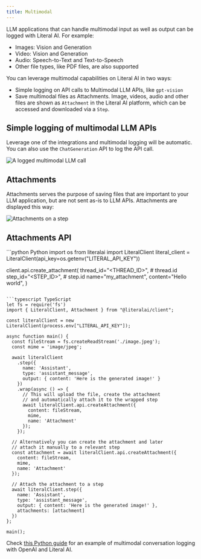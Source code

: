 ```yaml
---
title: Multimodal
---
```


LLM applications that can handle multimodal input as well as output can be logged with Literal AI. For example:

* Images: Vision and Generation
* Video: Vision and Generation
* Audio: Speech-to-Text and Text-to-Speech
* Other file types, like PDF files, are also supported

You can leverage multimodal capabilities on Literal AI in two ways:
- Simple logging on API calls to Multimodal LLM APIs, like `gpt-vision`
- Save multimodal files as Attachments. Image, videos, audio and other files are shown as `Attachment` in the Literal AI platform, which can be accessed and downloaded via a `Step`. 

## Simple logging of multimodal LLM APIs

Leverage one of the integrations and multimodal logging will be automatic. 
You can also use the `ChatGeneration` API to log the API call.

<Frame caption="Example of a logged multimodal LLM call">
  <img
    src="/images/multimodal-playground.jpeg"
    alt="A logged multimodal LLM call"
  />
</Frame>

## Attachments

Attachments serves the purpose of saving files that are important to your LLM application, but are not sent as-is to LLM APIs.
Attachments are displayed this way:
<Frame caption="Example of attachments">
  <img
    src="/images/attachments.png"
    alt="Attachments on a step"
  />
</Frame>


## Attachments API

<CodeGroup>
```python Python
import os
from literalai import LiteralClient
literal_client = LiteralClient(api_key=os.getenv("LITERAL_API_KEY"))

client.api.create_attachment(
    thread_id="<THREAD_ID>", # thread.id
    step_id="<STEP_ID>", # step.id
    name="my_attachment",
    content="Hello world",
)
```

```typescript TypeScript
let fs = require('fs')
import { LiteralClient, Attachment } from "@literalai/client";

const literalClient = new LiteralClient(process.env["LITERAL_API_KEY"]);

async function main() {
  const fileStream = fs.createReadStream('./image.jpeg');
  const mime = 'image/jpeg';

  await literalClient
    .step({
      name: 'Assistant',
      type: 'assistant_message',
      output: { content: 'Here is the generated image!' }
    })
    .wrap(async () => {
      // This will upload the file, create the attachment
      // and automatically attach it to the wrapped step
      await literalClient.api.createAttachment({
        content: fileStream,
        mime,
        name: 'Attachment'
      });
    });

  // Alternatively you can create the attachment and later
  // attach it manually to a relevant step
  const attachment = await literalClient.api.createAttachment({
    content: fileStream,
    mime,
    name: 'Attachment'
  });

  // Attach the attachment to a step
  await literalClient.step({
    name: 'Assistant',
    type: 'assistant_message',
    output: { content: 'Here is the generated image!' },
    attachments: [attachment]
  })
};

main();
```
</CodeGroup>

Check [this Python guide](/guides/observability/image-attachment) for an example of multimodal conversation logging with OpenAI and Literal AI. 